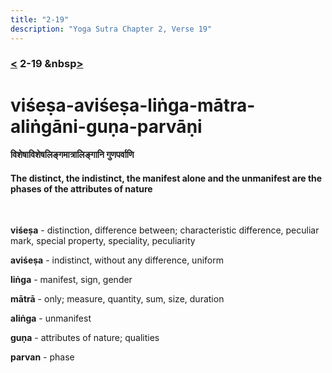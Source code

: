 ```yaml
---
title: "2-19"
description: "Yoga Sutra Chapter 2, Verse 19"
---
```


### [<](/Chapter-2/2-18/) 2-19 &nbsp[>](/Chapter-2/2-20/)

# viśeṣa-aviśeṣa-liṅga-mātra-aliṅgāni-guṇa-parvāṇi

#### विशेषाविशेषलिङ्गमात्रालिङ्गानि गुणपर्वाणि

#### The distinct, the indistinct, the manifest alone and the unmanifest are the phases of the attributes of nature

<br />

**viśeṣa** - distinction, difference between; characteristic difference, peculiar mark, special property, speciality, peculiarity <br />

**aviśeṣa** - indistinct, without any difference, uniform <br />

**liṅga** - manifest, sign, gender <br />

**mātrā** - only; measure, quantity, sum, size, duration <br />

**aliṅga** - unmanifest <br />

**guṇa** - attributes of nature; qualities <br />

**parvan** - phase <br />

<br />
